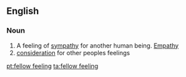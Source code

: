 ==English==

===Noun===
{{en-noun|sg=[[fellow]] [[feeling]]}}

# A feeling of [[sympathy]] for another human being. [[empathy|Empathy]]
# [[consideration]] for other peoples feelings

[[pt:fellow feeling]]
[[ta:fellow feeling]]